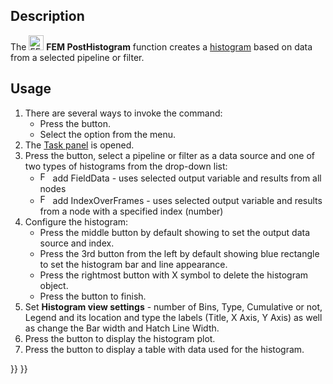 <languages/>
<translate>

{{Docnav
|[[FEM_PostLineplot|PostLineplot]]
|[[FEM_PostSpreadsheet|PostSpreadsheet]]
|[[FEM_Workbench|FEM]]
|IconL=FEM_PostLineplot.svg
|IconR=FEM_PostSpreadsheet.svg
|IconC=Workbench_FEM.svg
}}

{{GuiCommand
|Name=FEM PostHistogram
|MenuLocation=Results → Data Visualizations → Create Histogram
|Workbenches=[[FEM_Workbench|FEM]]
|Version=1.1
|SeeAlso=[[FEM_tutorial|FEM tutorial]]
}}

==Description==

The [[Image:FEM_PostHistogram.svg|24px]] '''FEM PostHistogram''' function creates a [https://en.wikipedia.org/wiki/Histogram histogram] based on data from a selected pipeline or filter.

==Usage==

# There are several ways to invoke the command:
#* Press the {{Button|[[Image:FEM_PostHistogram.svg|16px]] [[FEM_PostHistogram|Create Histogram]]}} button.
#* Select the {{MenuCommand|Results → Data Visualizations → [[Image:FEM_PostHistogram.svg|16px]] Create Histogram}} option from the menu.
# The [[Task_panel|Task panel]] is opened.
# Press the {{Button|Add data from}} button, select a pipeline or filter as a data source and one of two types of histograms from the drop-down list:
#* [[Image:FEM_PostIndex.svg|16px]] add FieldData - uses selected output variable and results from all nodes
#* [[Image:FEM_PostField.svg|16px]] add IndexOverFrames - uses selected output variable and results from a node with a specified index (number)
# Configure the histogram:
#* Press the middle button by default showing {{Button|Index}} to set the output data source and index.
#* Press the 3rd button from the left by default showing blue rectangle to set the histogram bar and line appearance.
#* Press the rightmost button with X symbol to delete the histogram object.
#* Press the {{Button|OK}} button to finish.
# Set '''Histogram view settings''' - number of Bins, Type, Cumulative or not, Legend and its location and type the labels (Title, X Axis, Y Axis) as well as change the Bar width and Hatch Line Width.
# Press the {{Button|Show plot}} button to display the histogram plot.
# Press the {{Button|Show data}} button to display a table with data used for the histogram.


{{Docnav
|[[FEM_PostLineplot|PostLineplot]]
|[[FEM_PostSpreadsheet|PostSpreadsheet]]
|[[FEM_Workbench|FEM]]
|IconL=FEM_PostLineplot.svg
|IconR=FEM_PostSpreadsheet.svg
|IconC=Workbench_FEM.svg
}}
</translate>
{{FEM Tools navi{{#translation:}}}}
{{Userdocnavi{{#translation:}}}}